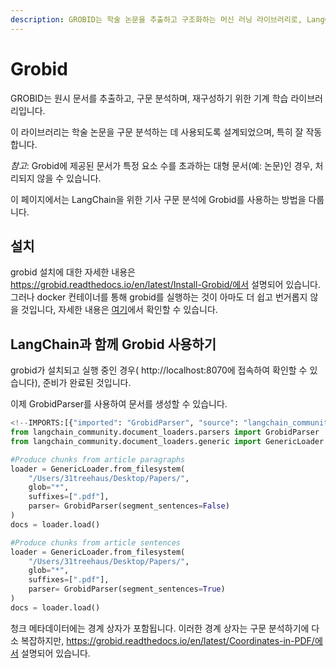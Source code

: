 ```yaml
---
description: GROBID는 학술 논문을 추출하고 구조화하는 머신 러닝 라이브러리로, LangChain과 함께 사용할 수 있습니다.
---
```


# Grobid

GROBID는 원시 문서를 추출하고, 구문 분석하며, 재구성하기 위한 기계 학습 라이브러리입니다.

이 라이브러리는 학술 논문을 구문 분석하는 데 사용되도록 설계되었으며, 특히 잘 작동합니다.

*참고*: Grobid에 제공된 문서가 특정 요소 수를 초과하는 대형 문서(예: 논문)인 경우, 처리되지 않을 수 있습니다.

이 페이지에서는 LangChain을 위한 기사 구문 분석에 Grobid를 사용하는 방법을 다룹니다.

## 설치
grobid 설치에 대한 자세한 내용은 https://grobid.readthedocs.io/en/latest/Install-Grobid/에서 설명되어 있습니다.
그러나 docker 컨테이너를 통해 grobid를 실행하는 것이 아마도 더 쉽고 번거롭지 않을 것입니다,
자세한 내용은 [여기](https://grobid.readthedocs.io/en/latest/Grobid-docker/)에서 확인할 수 있습니다.

## LangChain과 함께 Grobid 사용하기

grobid가 설치되고 실행 중인 경우( http://localhost:8070에 접속하여 확인할 수 있습니다),
준비가 완료된 것입니다.

이제 GrobidParser를 사용하여 문서를 생성할 수 있습니다.
```python
<!--IMPORTS:[{"imported": "GrobidParser", "source": "langchain_community.document_loaders.parsers", "docs": "https://api.python.langchain.com/en/latest/document_loaders/langchain_community.document_loaders.parsers.grobid.GrobidParser.html", "title": "Grobid"}, {"imported": "GenericLoader", "source": "langchain_community.document_loaders.generic", "docs": "https://api.python.langchain.com/en/latest/document_loaders/langchain_community.document_loaders.generic.GenericLoader.html", "title": "Grobid"}]-->
from langchain_community.document_loaders.parsers import GrobidParser
from langchain_community.document_loaders.generic import GenericLoader

#Produce chunks from article paragraphs
loader = GenericLoader.from_filesystem(
    "/Users/31treehaus/Desktop/Papers/",
    glob="*",
    suffixes=[".pdf"],
    parser= GrobidParser(segment_sentences=False)
)
docs = loader.load()

#Produce chunks from article sentences
loader = GenericLoader.from_filesystem(
    "/Users/31treehaus/Desktop/Papers/",
    glob="*",
    suffixes=[".pdf"],
    parser= GrobidParser(segment_sentences=True)
)
docs = loader.load()
```

청크 메타데이터에는 경계 상자가 포함됩니다. 이러한 경계 상자는 구문 분석하기에 다소 복잡하지만,
https://grobid.readthedocs.io/en/latest/Coordinates-in-PDF/에서 설명되어 있습니다.